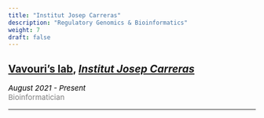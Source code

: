 ```yaml
---
title: "Institut Josep Carreras"
description: "Regulatory Genomics & Bioinformatics"
weight: 7
draft: false
---
```


<style>
    p {text-align: justify;}
</style>

## <a href="https://www.carrerasresearch.org/en/regulatory-genomics" target="_blank">Vavouri's lab</a>, <a href="https://www.carrerasresearch.org/en" target="_blank"><i>Institut Josep Carreras</i></a>


<p style='font-size:15px;color:gray'><em style='color:black;'>*August 2021 - Present*</em><br>
Bioinformatician</p>

---

<!--
Under the supervision of Dr. Tanya Vavouri, I am analizing small RNA-seq data in order to study PIWI-interacting RNAs (piRNAs), their biogenesis mechanisms and their conservation across species.
-->

<!--
Under the supervision of Dr. Tanya Vavouri, I am analyzing smallRNA-seq data in order to study PIWI-interacting RNAs (piRNAs) biogenesis mechanisms and differences in the expression leveles of these RNAs both, intra-species and inter-species.

---

<ins>My contributions to this research have been:</ins>

* Analysis of smallRNA-seq data.
* Retrieve and analyze multiple-sequence alignments using [ENSEMBL Compara Perl API](https://www.ensembl.org/info/docs/api/compara/index.html).
* Differential expression analysis (from smallRNA-seq data) with multiple species.


---

<ins>Related publications:</ins>

-->

